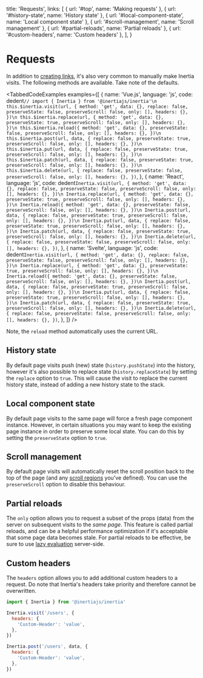 
  title: 'Requests',
  links: [
    { url: '#top', name: 'Making requests' },
    { url: '#history-state', name: 'History state' },
    { url: '#local-component-state', name: 'Local component state' },
    { url: '#scroll-management', name: 'Scroll management' },
    { url: '#partial-reloads', name: 'Partial reloads' },
    { url: '#custom-headers', name: 'Custom headers' },
  ],
}

# Requests

In addition to [creating links](/links), it's also very common to manually make Inertia visits. The following methods are available. Take note of the defaults.

<TabbedCodeExamples
  examples={[
    {
      name: 'Vue.js',
      language: 'js',
      code: dedent`
        // import { Inertia } from '@inertiajs/inertia'\n
        this.$inertia.visit(url, {
          method: 'get',
          data: {},
          replace: false,
          preserveState: false,
          preserveScroll: false,
          only: [],
          headers: {},
        })\n
        this.$inertia.replace(url, {
          method: 'get',
          data: {},
          preserveState: true,
          preserveScroll: false,
          only: [],
          headers: {},
        })\n
        this.$inertia.reload({
          method: 'get',
          data: {},
          preserveState: false,
          preserveScroll: false,
          only: [],
          headers: {},
        })\n
        this.$inertia.post(url, data, {
          replace: false,
          preserveState: true,
          preserveScroll: false,
          only: [],
          headers: {},
        })\n
        this.$inertia.put(url, data, {
          replace: false,
          preserveState: true,
          preserveScroll: false,
          only: [],
          headers: {},
        })\n
        this.$inertia.patch(url, data, {
          replace: false,
          preserveState: true,
          preserveScroll: false,
          only: [],
          headers: {},
        })\n
        this.$inertia.delete(url, {
          replace: false,
          preserveState: false,
          preserveScroll: false,
          only: [],
          headers: {},
        })
      `,
    },
    {
      name: 'React',
      language: 'js',
      code: dedent`
        Inertia.visit(url, {
          method: 'get',
          data: {},
          replace: false,
          preserveState: false,
          preserveScroll: false,
          only: [],
          headers: {},
        })\n
        Inertia.replace(url, {
          method: 'get',
          data: {},
          preserveState: true,
          preserveScroll: false,
          only: [],
          headers: {},
        })\n
        Inertia.reload({
          method: 'get',
          data: {},
          preserveState: false,
          preserveScroll: false,
          only: [],
          headers: {},
        })\n
        Inertia.post(url, data, {
          replace: false,
          preserveState: true,
          preserveScroll: false,
          only: [],
          headers: {},
        })\n
        Inertia.put(url, data, {
          replace: false,
          preserveState: true,
          preserveScroll: false,
          only: [],
          headers: {},
        })\n
        Inertia.patch(url, data, {
          replace: false,
          preserveState: true,
          preserveScroll: false,
          only: [],
          headers: {},
        })\n
        Inertia.delete(url, {
          replace: false,
          preserveState: false,
          preserveScroll: false,
          only: [],
          headers: {},
        })
      `,
    },
    {
      name: 'Svelte',
      language: 'js',
      code: dedent`
        Inertia.visit(url, {
          method: 'get',
          data: {},
          replace: false,
          preserveState: false,
          preserveScroll: false,
          only: [],
          headers: {},
        })\n
        Inertia.replace(url, {
          method: 'get',
          data: {},
          preserveState: true,
          preserveScroll: false,
          only: [],
          headers: {},
        })\n
        Inertia.reload({
          method: 'get',
          data: {},
          preserveState: false,
          preserveScroll: false,
          only: [],
          headers: {},
        })\n
        Inertia.post(url, data, {
          replace: false,
          preserveState: true,
          preserveScroll: false,
          only: [],
          headers: {},
        })\n
        Inertia.put(url, data, {
          replace: false,
          preserveState: true,
          preserveScroll: false,
          only: [],
          headers: {},
        })\n
        Inertia.patch(url, data, {
          replace: false,
          preserveState: true,
          preserveScroll: false,
          only: [],
          headers: {},
        })\n
        Inertia.delete(url, {
          replace: false,
          preserveState: false,
          preserveScroll: false,
          only: [],
          headers: {},
        })
      `,
    },
  ]}
/>

Note, the `reload` method automatically uses the current URL.

## History state

By default page visits push (new) state (`history.pushState`) into the history, however it's also possible to replace state (`history.replaceState`) by setting the `replace` option to `true`. This will cause the visit to replace the current history state, instead of adding a new history state to the stack.

## Local component state

By default page visits to the same page will force a fresh page component instance. However, in certain situations you may want to keep the existing page instance in order to preserve some local state. You can do this by setting the `preserveState` option to `true`.

## Scroll management

By default page visits will automatically reset the scroll position back to the top of the page (and any [scroll regions](/pages#scroll-regions) you've defined). You can use the `preserveScroll` option to disable this behaviour.

## Partial reloads

The `only` option allows you to request a subset of the props (data) from the server on subsequent visits to the _same page_. This feature is called partial reloads, and can be a helpful performance optimization if it's acceptable that some page data becomes stale. For partial reloads to be effective, be sure to use [lazy evaluation](/responses#lazy-evaluation) server-side.

## Custom headers

The `headers` option allows you to add additional custom headers to a request. Do note that Inertia's headers take priority and therefore cannot be overwritten.

```js
import { Inertia } from '@inertiajs/inertia'

Inertia.visit('/users', {
  headers: {
    'Custom-Header': 'value',
  },
})

Inertia.post('/users', data, {
  headers: {
    'Custom-Header': 'value',
  },
})
```

